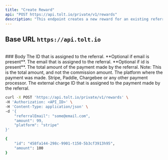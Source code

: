 ```yaml
---
title: "Create Reward"
api: "POST https://api.tolt.io/private/v1/rewards"
description: "This endpoint creates a new reward for an existing referral"
---
```


## Base URL `https://api.tolt.io`

<br />
### Body

<ParamField body="referralId*" type="string">
  The ID that is assigned to the referral. **Optional if email is present**.
</ParamField>

<ParamField body="referralEmail*" type="string">
  The email that is assigned to the referral. **Optional if id is present**.
</ParamField>

<ParamField body="amount*" type="number">
  The total amount of the payment made by the referral. Note: This is the total
  amount, and not the commission amount.
</ParamField>

<ParamField body="platform*" type="string">
  The platform where the payment was made. Stripe, Paddle, Chargebee or any
  other payment processor.
</ParamField>

<ParamField body="chargeId" type="string - optional">
  The external charge ID that is assigned to the payment made by the referral.
</ParamField>

<RequestExample>

```bash Example Request
curl -X POST 'https://api.tolt.io/private/v1/rewards' \
-H 'Authorization: <API_ID>' \
-H 'Content-Type: application/json' \
-d '{
    "referralEmail": "some@email.com",
    "amount": 99,
    "platform": "stripe"
}'
```

</RequestExample>

<ResponseExample>

```bash Example Response
{
    "id": "458fa144-298c-9901-t150-5b3cf3913h95",
    "amount": 100
}
```

</ResponseExample>
